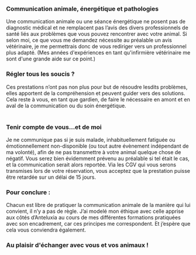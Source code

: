 
<div className="pt-8">
  <div className="flex">
    <span className="text-2xl pr-2">
      <GiButterfly />
    </span>
    <h3 className="font-subtitle pb-4">
      Communication animale, énergétique et pathologies
    </h3>
  </div>
  <section className="pb-10">
    Une communication animale ou une séance énergétique ne posent pas de
    diagnostic médical et ne remplacent pas l’avis des divers professionnels de
    santé liés aux problèmes que vous pouvez rencontrer avec votre animal. Si
    selon moi, ce que vous me demandez nécessite au préalable un avis
    vétérinaire, je me permettrais donc de vous rediriger vers un professionnel
    plus adapté. (Mes années d'expériences en tant qu'infirmière vétérinaire me
    sont d'une grande aide sur ce point.)
  </section>
</div>

<div className="flex">
  <span className="text-2xl pr-2">
    <GiButterfly />
  </span>
  <h3 className="font-subtitle pb-4">Régler tous les soucis ?</h3>
</div>

<section className="pb-4">
  Ces prestations n’ont pas non plus pour but de résoudre lesdits problèmes,
  elles apportent de la compréhension et peuvent guider vers des solutions. Cela
  reste à vous, en tant que gardien, de faire le nécessaire en amont et en aval
  de la communication ou du soin énergétique.
</section>

<br />

<div className="flex">
  <span className="text-2xl pr-2">
    <GiButterfly />
  </span>
  <h3 className="font-subtitle pb-4">Tenir compte de vous...et de moi</h3>
</div>

<section className="pb-4">
  Je ne communique pas si je suis malade, inhabituellement fatiguée ou
  émotionnellement non-disponible (ou tout autre évènement indépendant de ma
  volonté), afin de ne pas transmettre à votre animal quelque chose de négatif.
  Vous serez bien évidemment prévenu au préalable si tel était le cas, et la
  communication serait alors reportée. Via les CGV qui vous serons transmises
  lors de votre réservation, vous acceptez que la prestation puisse être
  retardée sur un délai de 15 jours.
</section>

<div className="py-8">
  <div className="flex">
    <span className="text-2xl pr-2">
      <GiButterfly />
    </span>
    <h3 className="font-subtitle pb-4">Pour conclure :</h3>
  </div>
  <section className="pb-10">
    Chacun est libre de pratiquer la communication animale de la manière qui lui
    convient, il n’y a pas de règle. J’ai modelé mon éthique avec celle apprise
    aux côtés d’Anteluxia au cours de mes différentes formations pratiquées avec
    son encadrement, car ces principes me correspondent. Et j’espère que cela
    vous conviendra également.
  </section>
  <h3 className="font-subtitle py-4 text-center">
    Au plaisir d'échanger avec vous et vos animaux !
  </h3>
</div>
